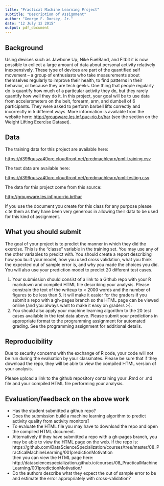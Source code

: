 ```yaml
---
title: "Practical Machine Learning Project"
subtitle: "Description of Assignment"
author: "George F. Dorsey, Jr."
date: "12 July 12 2015"
output: pdf_document
---
```


## Background

Using devices such as Jawbone Up, Nike FuelBand, and Fitbit it is now possible to collect a large amount of data about personal activity relatively inexpensively. These type of devices are part of the quantified self movement – a group of enthusiasts who take measurements about themselves regularly to improve their health, to find patterns in their behavior, or because they are tech geeks. One thing that people regularly do is quantify how much of a particular activity they do, but they rarely quantify how well they do it. In this project, your goal will be to use data from accelerometers on the belt, forearm, arm, and dumbell of 6 participants. They were asked to perform barbell lifts correctly and incorrectly in 5 different ways. More information is available from the website here: [http://groupware.les.inf.puc-rio.br/har](http://groupware.les.inf.puc-rio.br/har) (see the section on the Weight Lifting Exercise Dataset).  


## Data 

The training data for this project are available here:  

[https://d396qusza40orc.cloudfront.net/predmachlearn/pml-training.csv](https://d396qusza40orc.cloudfront.net/predmachlearn/pml-training.csv)  

The test data are available here:  

[https://d396qusza40orc.cloudfront.net/predmachlearn/pml-testing.csv](https://d396qusza40orc.cloudfront.net/predmachlearn/pml-testing.csv)  

The data for this project come from this source:  

[http://groupware.les.inf.puc-rio.br/har](http://groupware.les.inf.puc-rio.br/har)  

If you use the document you create for this class for any purpose please cite them as they have been very generous in allowing their data to be used for this kind of assignment. 

## What you should submit

The goal of your project is to predict the manner in which they did the exercise. This is the "classe" variable in the training set. You may use any of the other variables to predict with. You should create a report describing how you built your model, how you used cross validation, what you think the expected out of sample error is, and why you made the choices you did. You will also use your prediction model to predict 20 different test cases. 

1. Your submission should consist of a link to a Github repo with your R markdown and compiled HTML file describing your analysis. Please constrain the text of the writeup to < 2000 words and the number of figures to be less than 5. It will make it easier for the graders if you submit a repo with a gh-pages branch so the HTML page can be viewed online (and you always want to make it easy on graders :-).
2. You should also apply your machine learning algorithm to the 20 test cases available in the test data above. Please submit your predictions in appropriate format to the programming assignment for automated grading. See the programming assignment for additional details. 

## Reproducibility 

Due to security concerns with the exchange of R code, your code will not be run during the evaluation by your classmates. Please be sure that if they download the repo, they will be able to view the compiled HTML version of your analysis.  

Please upload a link to the github repository containing your .Rmd or .md file and your compiled HTML file performing your analysis.  

## Evaluation/feedback on the above work

* Has the student submitted a github repo?
* Does the submission build a machine learning algorithm to predict activity quality from activity monitors?
* To evaluate the HTML file you may have to download the repo and open the compiled HTML document. 
* Alternatively if they have submitted a repo with a gh-pages branch, you may be able to view the HTML page on the web. If the repo is:  
https://github.com/DataScienceSpecialization/courses/tree/master/08_PracticalMachineLearning/001predictionMotivation  
then you can view the HTML page here:  
http://datasciencespecialization.github.io/courses/08_PracticalMachineLearning/001predictionMotivation/
* Do the authors describe what they expect the out of sample error to be and estimate the error appropriately with cross-validation?

